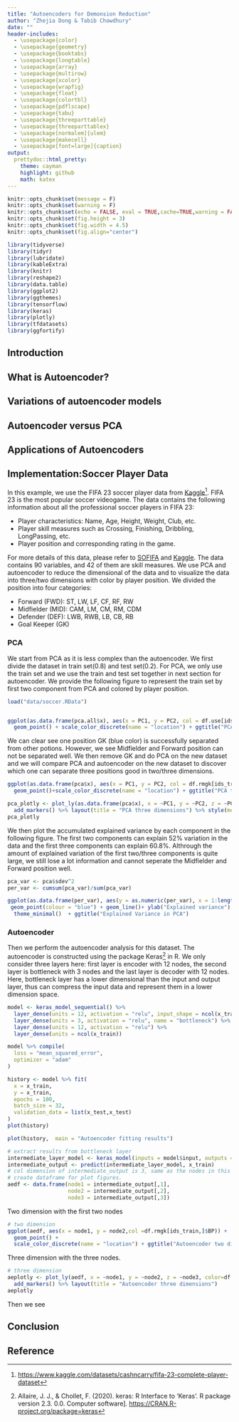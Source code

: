 ```yaml
---
title: "Autoencoders for Demonsion Reduction"
author: "Zhejia Dong & Tabib Chowdhury"
date: ""
header-includes:
  - \usepackage{color}
  - \usepackage{geometry}
  - \usepackage{booktabs}
  - \usepackage{longtable}
  - \usepackage{array}
  - \usepackage{multirow}
  - \usepackage{xcolor}
  - \usepackage{wrapfig}
  - \usepackage{float}
  - \usepackage{colortbl}
  - \usepackage{pdflscape}
  - \usepackage{tabu}
  - \usepackage{threeparttable}
  - \usepackage{threeparttablex}
  - \usepackage[normalem]{ulem}
  - \usepackage{makecell}
  - \usepackage[font=large]{caption}
output:
  prettydoc::html_pretty:
    theme: cayman
    highlight: github
    math: katex
---
```


```r
knitr::opts_chunk$set(message = F)
knitr::opts_chunk$set(warning = F)
knitr::opts_chunk$set(echo = FALSE, eval = TRUE,cache=TRUE,warning = FALSE,message = FALSE)
knitr::opts_chunk$set(fig.height = 3)
knitr::opts_chunk$set(fig.width = 4.5)
knitr::opts_chunk$set(fig.align="center")
```

```r
library(tidyverse)
library(tidyr)
library(lubridate)
library(kableExtra)
library(knitr)
library(reshape2)
library(data.table)
library(ggplot2)
library(ggthemes)
library(tensorflow)
library(keras)
library(plotly)
library(tfdatasets)
library(ggfortify)
```


## Introduction

## What is Autoencoder?

## Variations of autoencoder models

## Autoencoder versus PCA

## Applications of Autoencoders

## Implementation:Soccer Player Data

In this example, we use the FIFA 23 soccer player data from
[Kaggle](https://www.kaggle.com/datasets/cashncarry/fifa-23-complete-player-dataset)[^1]. FIFA 23 is the most popular soccer videogame. The data contains the following information about all the professional soccer players in FIFA 23:

- Player characteristics: Name, Age, Height, Weight, Club,  etc.
- Player skill measures such as Crossing, Finishing, Dribbling, LongPassing, etc.
- Player position and corresponding rating in the game.

For more details of this data, please refer to [SOFIFA](https://sofifa.com/) and [Kaggle](https://www.kaggle.com/datasets/cashncarry/fifa-23-complete-player-dataset). The data contains 90 variables, and 42 of them are skill measures. We use PCA and autoencoder to reduce the dimensional of the data and to visualize the data into three/two dimensions with color by player position. We divided the position into four categories:

- Forward (FWD): ST, LW, LF, CF, RF, RW
- Midfielder (MID): CAM, LM, CM, RM, CDM
- Defender (DEF): LWB, RWB, LB, CB, RB
- Goal Keeper (GK)

### PCA 

We start from PCA as it is less complex than the autoencoder. We first divide the dataset in train set(0.8) and test set(0.2). For PCA, we only use the train set and we use the train and test set together in next section for autoencoder. We provide the following figure to represent the train set by first two component from PCA and colored by player position.

```r
load("data/soccer.RData")


ggplot(as.data.frame(pca.all$x), aes(x = PC1, y = PC2, col = df.use[ids_train,]$BP)) + 
  geom_point() + scale_color_discrete(name = "location") + ggtitle("PCA with GK")
```
We can clear see one position GK (blue color) is successfully separated from other potions. However, we see Midfielder and Forward position can not be separated well. We then remove GK and do PCA on the new dataset and we will compare PCA and autoencoder on the new dataset to discover which one can separate three positions good in two/three dimensions.

```r

ggplot(as.data.frame(pca$x), aes(x = PC1, y = PC2, col = df.rmgk[ids_train,]$BP)) + 
  geom_point()+scale_color_discrete(name = "location") + ggtitle("PCA two dimensions")

```

```r


pca_plotly <- plot_ly(as.data.frame(pca$x), x = ~PC1, y = ~PC2, z = ~PC3, color = ~df.rmgk[ids_train,]$BP) %>% 
  add_markers() %>% layout(title = "PCA three dimensions") %>% style(mergin = "auto")
pca_plotly 
```

We then plot the accumulated explained variance by each component in the following figure. The first two components can explain 52\% variation in the data and the first three components can explain 60.8\%. Althrough the amount of explained variation of the first two/three components is quite large, we still lose a lot information and cannot seperate the Midfielder and Forward position well.

```r

pca_var <- pca$sdev^2
per_var <- cumsum(pca_var)/sum(pca_var) 

ggplot(as.data.frame(per_var), aes(y = as.numeric(per_var), x = 1:length(per_var)))+
 geom_point(colour = "blue") + geom_line()+ ylab("Explained variance") + xlab("Component") +
  theme_minimal()  + ggtitle("Explained Variance in PCA")
```

### Autoencoder

Then we perform the autoencoder analysis for this dataset. The autoencoder is constructed using the package 
Keras[^2] in R. We only consider three layers here: first layer is encoder with 12 nodes, the second layer is bottleneck with 3 nodes and the last layer is decoder with 12 nodes. Here, bottleneck layer has a lower dimensional than the input and output layer, thus can compress the input data and represent them in a lower dimension space. 

```r

model <- keras_model_sequential() %>%
  layer_dense(units = 12, activation = "relu", input_shape = ncol(x_train)) %>%
  layer_dense(units = 3, activation = "relu", name = "bottleneck") %>%
  layer_dense(units = 12, activation = "relu") %>%
  layer_dense(units = ncol(x_train))

model %>% compile(
  loss = "mean_squared_error", 
  optimizer = "adam"
)

history <- model %>% fit(
  x = x_train,
  y = x_train,
  epochs = 100,
  batch_size = 32,
  validation_data = list(x_test,x_test)
)
plot(history)
```

```r
plot(history,  main = "Autoencoder fitting results")
```


```r
# extract results from bottleneck layer
intermediate_layer_model <- keras_model(inputs = model$input, outputs =  get_layer(model, "bottleneck")$output)
intermediate_output <- predict(intermediate_layer_model, x_train)
# col dimension of intermediate_output is 3, same as the nodes in this layer.
# create dataframe for plot figures.
aedf <- data.frame(node1 = intermediate_output[,1],
                   node2 = intermediate_output[,2],
                   node3 = intermediate_output[,3])
```

Two dimension with the first two nodes

```r
# two dimension
ggplot(aedf, aes(x = node1, y = node2,col =df.rmgk[ids_train,]$BP)) + 
  geom_point() + 
  scale_color_discrete(name = "location") + ggtitle("Autoencoder two dimension")
```

 
Three dimension with the three nodes.

```r
# three dimension
aeplotly <- plot_ly(aedf, x = ~node1, y = ~node2, z = ~node3, color=df.rmgk[ids_train,]$BP) %>% 
  add_markers() %>% layout(title = "Autoencoder three dimensions")
aeplotly
```

Then we see





## Conclusion







## Reference

[^1]: <https://www.kaggle.com/datasets/cashncarry/fifa-23-complete-player-dataset>
[^2]: Allaire, J. J., & Chollet, F. (2020). keras: R Interface to ‘Keras’. R package version 2.3. 0.0. Computer software]. <https://CRAN.R-project.org/package=keras>
